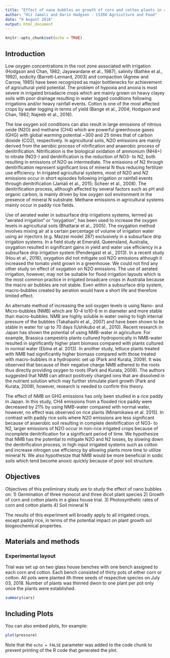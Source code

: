 ```yaml
---
title: "Effect of nano bubbles on growth of corn and cotton plants in a glass house trial"
author: "Hiz Jamali and Darin Hodgson - CSIRO Agriculture and Food"
date: "9 August 2018"
output: html_document
---
```


```r
knitr::opts_chunk$set(echo = TRUE)
```


## Introduction

Low oxygen concentrations in the root zone associated with irrigation (Hodgson and Chan, 1982; Jayawardane et al., 1987), salinity (Bathke et al., 1992), sodicity (Barrett-Lennard, 2003) and compaction (Agnew and Carrow, 1985) have been recognized as major bottlenecks for achievement of agricultural yield potential. The problem of hypoxia and anoxia is most severe in irrigated broadacre crops which are mainly grown on heavy clayey soils with poor drainage resulting in water logged conditions following irrigations and/or heavy rainfall events. Cotton is one of the most affected crops by water logging in terms of yield (Bange et al., 2004; Hodgson and Chan, 1982; Najeeb et al., 2016). 

The low oxygen soil conditions can also result in large emissions of nitrous oxide (N2O) and methane (CH4) which are powerful greenhouse gases (GHG) with global warming potential ~300 and 25 times that of carbon dioxide (CO2), respectively. In agricultural soils, N2O emissions are mainly derived from the aerobic process of nitrification and anaerobic process of denitrification. Nitrification is the biological oxidation of ammonium (NH4+) to nitrate (NO3-) and denitrification is the reduction of NO3- to N2, both resulting in emissions of N2O as intermediate. The emissions of N2 through denitrification represent significant loss of mineral N thus reducing fertilizer use efficiency. In irrigated agricultural systems, most of N2O and N2 emissions occur in short episodes following irrigation or rainfall events through denitrification (Jamali et al., 2015; Scheer et al., 2008). The denitrification process, although affected by several factors such as pH and organic carbon, is mainly driven by low oxygen soil environment in the presence of mineral N substrate. Methane emissions in agricultural systems mainly occur in paddy rice fields.

Use of aerated water in subsurface drip irrigations systems, termed as “aerated irrigation” or “oxygation”, has been used to increase the oxygen levels in agricultural soils (Bhattarai et al., 2005). The oxygation method involves mixing air at a certain percentage of volume of irrigation water using air injectors (e.g. Mazzei model 287) exclusively in a subsurface drip irrigation systems. In a field study at Emerald, Queensland, Australia, oxygation resulted in significant gains in yield and water use efficiency in a subsurface drip irrigation system (Pendergast et al., 2013). In a recent study (Hou et al., 2016), oxygation did not mitigate soil N2O emissions although it increased the tomato yield grown in a greenhouse. We could not find any other study on effect of oxygation on N2O emissions. The use of aerated irrigation, however, may not be suitable for flood irrigation layouts which is the most common practice in irrigated broadcare crops in Australia because the macro air bubbles are not stable. Even within a subsurface drip system, macro-bubbles created by aeration would have a short life and therefore limited effect. 

An alternate method of increasing the soil oxygen levels is using Nano- and Micro-bubbles (NMB) which are 10-4 to10-6 m in diameter and more stable than macro-bubbles. NMB are highly soluble in water owing to high internal pressure of the bubbles (Takahashi et al., 2007) and have been shown to be stable in water for up to 70 days (Ushikubo et al., 2010). Recent research in Japan has shown the potential of using NMB-water in agriculture. For example, Brassica campestris plants cultured hydroponically in NMB-water resulted in significantly higher plant biomass compared with plants cultured in normal water (Ebina et al. 2013). In another study, lettuce plants treated with NMB had significantly higher biomass compared with those treated with macro-bubbles in a hydroponic set up (Park and Kurata, 2009). It was observed that because of their negative charge NMB adhered to the roots thus directly providing oxygen to roots (Park and Kurata, 2009). The authors suggested that NMB can attract positively charged ions that are dissolved in the nutrient solution which may further stimulate plant growth (Park and Kurata, 2009), however, research is needed to confirm this theory. 

The effect of NMB on GHG emissions has only been studied in a rice paddy in Japan. In this study, CH4 emissions from a flooded rice paddy were decreased by 21% by using NMB-water compared with normal water, however, no effect was observed on rice plants (Minamikawa et al. 2015). In contrast with paddy rice soils where N2O emissions are less significant because of anaerobic soil resulting in complete denitrification of NO3- to N2, larger emissions of N2O occur in non-rice irrigated crops because of incomplete denitrification for a significant period of time. We hypothesize that NMB has the potential to mitigate N2O and N2 losses, by slowing down the denitrification process, in high input irrigated systems such as cotton and increase nitrogen use efficiency by allowing plants more time to utilize mineral N. We also hypothesize that NMB would be more beneficial in sodic soils which tend become anoxic quickly because of poor soil structure. 

## Objectives

Objectives of this preliminary study are to study the effect of nano bubbles on: 
1) Germination of three monocot and three dicot plant species
2) Growth of corn and cotton plants in a glass house trial.
3) Photosynthetic rates of corn and cotton plants
4) Soil mineral N 

The results of this experiment will broadly apply to all irrigated crops, except paddy rice, in terms of the potential impact on plant growth sol biogeochemical properties.

## Materials and methods

### Experimental layout

Trial was set up on two glass house benches with one bench assigned to each corn and cotton. Each bench consisted of thirty pots of either corn or cotton. All pots were planted ith three seeds of respective species on July 03, 2018. Number of plants was thinned dwon to one plant per pot only once the plants were established. 
```r
summary(cars)
```

## Including Plots

You can also embed plots, for example:

```r
plot(pressure)
```

Note that the `echo = FALSE` parameter was added to the code chunk to prevent printing of the R code that generated the plot.
